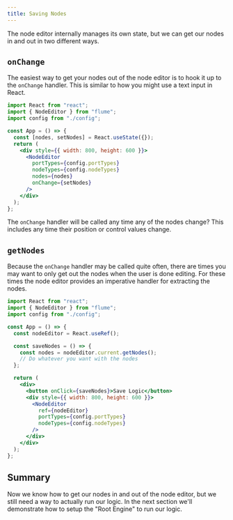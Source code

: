 ```yaml
---
title: Saving Nodes
---
```


The node editor internally manages its own state, but we can get our nodes in and out in two different ways.

## `onChange`

The easiest way to get your nodes out of the node editor is to hook it up to the `onChange` handler. This is similar to how you might use a text input in React.

```jsx
import React from "react";
import { NodeEditor } from "flume";
import config from "./config";

const App = () => {
  const [nodes, setNodes] = React.useState({});
  return (
    <div style={{ width: 800, height: 600 }}>
      <NodeEditor
        portTypes={config.portTypes}
        nodeTypes={config.nodeTypes}
        nodes={nodes}
        onChange={setNodes}
      />
    </div>
  );
};
```

The `onChange` handler will be called any time any of the nodes change? This includes any time their position or control values change.

## `getNodes`

Because the `onChange` handler may be called quite often, there are times you may want to only get out the nodes when the user is done editing. For these times the node editor provides an imperative handler for extracting the nodes.

```jsx
import React from "react";
import { NodeEditor } from "flume";
import config from "./config";

const App = () => {
  const nodeEditor = React.useRef();

  const saveNodes = () => {
    const nodes = nodeEditor.current.getNodes();
    // Do whatever you want with the nodes
  };

  return (
    <div>
      <button onClick={saveNodes}>Save Logic</button>
      <div style={{ width: 800, height: 600 }}>
        <NodeEditor
          ref={nodeEditor}
          portTypes={config.portTypes}
          nodeTypes={config.nodeTypes}
        />
      </div>
    </div>
  );
};
```

## Summary

Now we know how to get our nodes in and out of the node editor, but we still need a way to actually run our logic. In the next section we'll demonstrate how to setup the "Root Engine" to run our logic.
